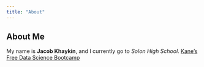 ```yaml
---
title: "About"
---
```


## About Me
My name is **Jacob Khaykin**, and I currently go to *Solon High School*.
[Kane's Free Data Science Bootcamp](https://bootcamp.davidkane.info)
